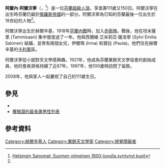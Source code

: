 {{multiple issues|
{{expand|time=2016-10-02T01:29:00+00:00}}
{{expert|time=2016-10-02T01:29:00+00:00}}
}}
{{Infobox military person
|name          = 阿爾內·阿爾沃寧<br/>Aarne Arvonen
|image         = Aarne Arvonen (Cropped).jpg
|image_size    = 250px
|alt           = 阿爾內·阿爾沃寧（2006年）
|caption       = 阿爾內·阿爾沃寧（2006年）
|birth_date    = {{birth date|1897|8|4|df=y}} 
|death_date    = {{death date and age|df=yes|2009|1|1|1897|8|4}}
|birth_place   = {{Flag|Russian Empire}}[[芬蘭大公國|芬蘭大公國]][[赫尔辛基|赫尔辛基]]
|death_place   = [[芬兰|芬兰]][[耶爾文佩|耶爾文佩]]
|nickname      =
|birth_name    =
|allegiance    = {{flagicon image|Red flag.svg}} [[芬蘭社會主義工人共和國|芬蘭社會主義工人共和國]]
|branch        = {{flagicon image|Red flag.svg|23px}}[[赤衛隊_(芬蘭)|赤衛隊]]
|serviceyears  = 1918年
|rank          =
|servicenumber =
|unit          =
|commands      =
|battles       = [[芬蘭內戰|芬蘭內戰]]
|battles_label =
|awards        =
|relations     =
|laterwork     =
|signature     =
}}
'''阿爾內·阿爾沃寧'''（{{lang-fi|Aarne Armas "Arska" Arvonen}}，{{bd|1897年|8月4日|2009年|1月1日}}<ref name=last1800s>[https://web.archive.org/web/20140428124706/http://www.hs.fi/kotimaa/artikkeli/Suomen%2Bviimeinen%2B1800-luvulla%2Bsyntynyt%2Bkuoli/1135242787027 Helsingin Sanomat: Suomen viimeinen 1800-luvulla syntynyt kuoli]</ref>）是一位[[芬蘭|芬蘭]][[超級人瑞|超級人瑞]]，享嵩壽111歲又150日。阿爾沃寧在出生時芬蘭仍屬於[[俄羅斯帝國|俄羅斯帝國]]的一部分。阿爾沃寧為已知的芬蘭最後一位出生於19世纪的人物<ref name=last1800s />。

阿爾沃寧出生於赫爾辛基，1918年[[芬蘭內戰|芬蘭內戰]]時，加入[[赤衛隊_(芬蘭)|赤衛隊]]。戰後，他在坦米薩里 (Tammisaari) 集中營度過了一年。他與西爾維·艾米莉亞·薩洛寧 (Sylvi Emilia Salonen) 結婚，並育有兩個女兒，伊爾瑪 (Irma) 和寶拉 (Paula)。他們住在赫爾辛基的[[卡利奧|卡利奧]]區。

阿爾沃寧從小就對天文學感興趣。1921年，他成為芬蘭業餘天文學協會的創始成員，他的會員資格持續了近87年。1997年，他100歲時訪問了倫敦。

2008年，他與家人一起慶祝了自己的111歲生日。

== 參見 ==
* {{le|芬蘭超級人瑞列表|List of Finnish supercentenarians}}
* [[獲驗證的最長壽男性列表|獲驗證的最長壽男性列表]]

== 參考資料 ==
{{reflist}}

{{DEFAULTSORT:Arvonen, Aarne}}
[[Category:赫爾辛基人|Category:赫爾辛基人]]
[[Category:業餘天文學家|Category:業餘天文學家]]
[[Category:視覺障礙者|Category:視覺障礙者]]